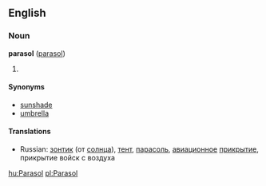 ==English==
===Noun===
'''parasol''' ([[parasol]])

# {{stub}}

====Synonyms====
*[[sunshade]]
*[[umbrella]]

====Translations====
*Russian: [[зонтик]] (от [[солнца]]), <!--(''[[уст.]]'')-->[[тент]], <!--(''[[ав.]]'')-->[[парасоль]], <!--(''[[воен.]]'')-->[[авиационное]] [[прикрытие]], прикрытие войск с воздуха

[[hu:Parasol]]
[[pl:Parasol]]